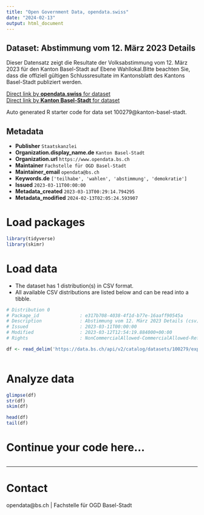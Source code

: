 ```yaml
---
title: "Open Government Data, opendata.swiss"
date: "2024-02-13"
output: html_document
---
```


## Dataset: Abstimmung vom 12. März 2023 Details

Dieser Datensatz zeigt die Resultate der Volksabstimmung vom 12. März 2023 für den Kanton Basel-Stadt auf Ebene Wahllokal.Bitte beachten Sie, dass die offiziell gültigen Schlussresultate im Kantonsblatt des Kantons Basel-Stadt publiziert werden. 

[Direct link by **opendata.swiss** for dataset](https://opendata.swiss/de/dataset/abstimmung-vom-12-marz-2023-details)<br>
[Direct link by **Kanton Basel-Stadt** for dataset](https://data.bs.ch/explore/dataset/100279/)

Auto generated R starter code for data set 100279@kanton-basel-stadt.

## Metadata

- **Publisher** `Staatskanzlei`
- **Organization.display_name.de** `Kanton Basel-Stadt`
- **Organization.url** `https://www.opendata.bs.ch`
- **Maintainer** `Fachstelle für OGD Basel-Stadt`
- **Maintainer_email** `opendata@bs.ch`
- **Keywords.de** `['teilhabe', 'wahlen', 'abstimmung', 'demokratie']`
- **Issued** `2023-03-11T00:00:00`
- **Metadata_created** `2023-03-13T00:29:14.794295`
- **Metadata_modified** `2024-02-13T02:05:24.593907`


# Load packages

```r

library(tidyverse)
library(skimr)

```

# Load data

-   The dataset has 1 distribution(s) in CSV format.
-   All available CSV distributions are listed below and can be read into a tibble.

```r

# Distribution 0
# Package_id               : e317b708-4038-4f1d-b77e-16aaff90545a
# Description              : Abstimmung vom 12. März 2023 Details (csv)
# Issued                   : 2023-03-11T00:00:00
# Modified                 : 2023-03-12T12:54:19.884000+00:00
# Rights                   : NonCommercialAllowed-CommercialAllowed-ReferenceRequired

df <- read_delim('https://data.bs.ch/api/v2/catalog/datasets/100279/exports/csv')



```

# Analyze data

```r

glimpse(df)
str(df)
skim(df)

head(df)
tail(df)

```

# Continue your code here...

```r

```

------------------------------------------------------------------------

# Contact

opendata@bs.ch | Fachstelle für OGD Basel-Stadt
